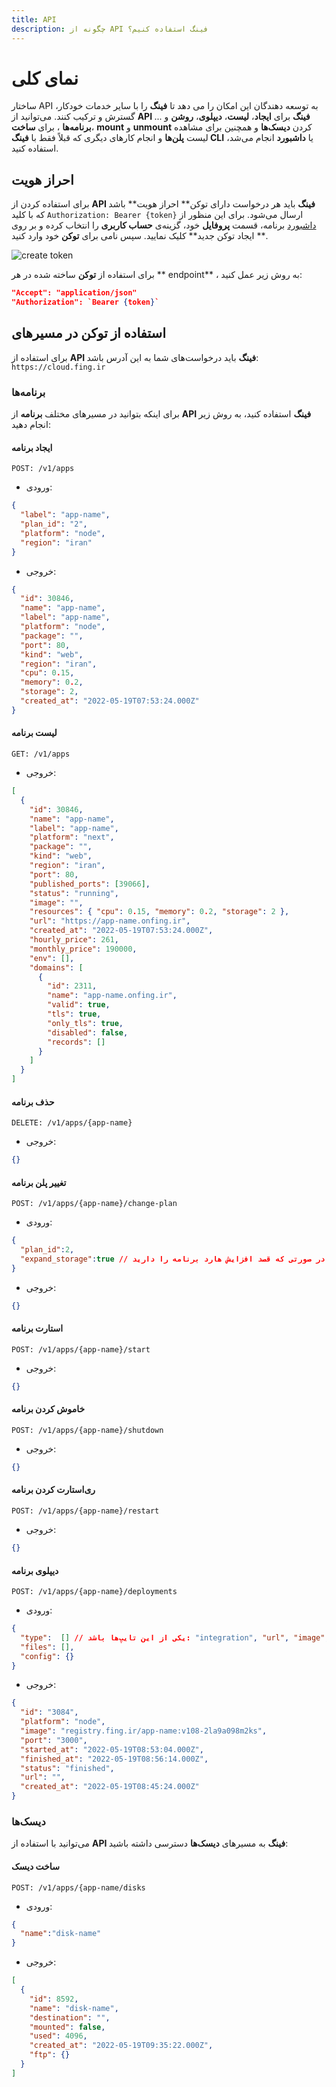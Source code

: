 ```yaml
---
title: API
description: چگونه از API فینگ استفاده کنیم؟
---
```


# نمای کلی

ساختار API به توسعه دهندگان این امکان را می دهد تا **فینگ** را با سایر خدمات خودکار، گسترش و ترکیب کنند. می‌توانید از **API فینگ** برای **ایجاد**، **لیست**، **دیپلوی**، **روشن** و ... **برنامه‌ها** ، برای **ساخت**، **mount** و **unmount** کردن **دیسک‌ها** و همچنین برای مشاهده لیست **پلن‌ها** و انجام کارهای دیگری که قبلاً فقط با **فینگ CLI** یا **داشبورد** انجام می‌شد، استفاده کنید.

## احراز هویت

برای استفاده کردن از **API فینگ** باید هر درخواست دارای توکن** احراز هویت** باشد که با کلید `Authorization: Bearer {token}` ارسال می‌شود. برای این منظور از [داشبورد](https://cloud.fing.ir/account) برنامه، قسمت **پروفایل** خود، گزینه‌ی **حساب کاربری** را انتخاب کرده و بر روی ** ایجاد توکن جدید** کلیک نمایید. سپس نامی برای **توکن** خود وارد کنید.

![create token](/images/create-token.jpg)

برای استفاده از **توکن** ساخته شده در هر ** endpoint** ، به روش زیر عمل کنید:

```json
"Accept": "application/json"
"Authorization": `Bearer {token}`
```

## استفاده از توکن در مسیرهای

برای استفاده از **API فینگ** باید درخواست‌‌های شما به این آدرس باشد:
`https://cloud.fing.ir`

### برنامه‌ها

برای اینکه بتوانید در مسیرهای مختلف **برنامه** از **API فینگ** استفاده کنید، به روش زیر انجام دهید:

#### ایجاد برنامه

```
POST: /v1/apps
```

- ورودی:

```json
{
  "label": "app-name",
  "plan_id": "2",
  "platform": "node",
  "region": "iran"
}
```

- خروجی:

```json
{
  "id": 30846,
  "name": "app-name",
  "label": "app-name",
  "platform": "node",
  "package": "",
  "port": 80,
  "kind": "web",
  "region": "iran",
  "cpu": 0.15,
  "memory": 0.2,
  "storage": 2,
  "created_at": "2022-05-19T07:53:24.000Z"
}
```

#### لیست برنامه

```
GET: /v1/apps
```

- خروجی:

```json
[
  {
    "id": 30846,
    "name": "app-name",
    "label": "app-name",
    "platform": "next",
    "package": "",
    "kind": "web",
    "region": "iran",
    "port": 80,
    "published_ports": [39066],
    "status": "running",
    "image": "",
    "resources": { "cpu": 0.15, "memory": 0.2, "storage": 2 },
    "url": "https://app-name.onfing.ir",
    "created_at": "2022-05-19T07:53:24.000Z",
    "hourly_price": 261,
    "monthly_price": 190000,
    "env": [],
    "domains": [
      {
        "id": 2311,
        "name": "app-name.onfing.ir",
        "valid": true,
        "tls": true,
        "only_tls": true,
        "disabled": false,
        "records": []
      }
    ]
  }
]
```

#### حذف برنامه

```
DELETE: /v1/apps/{app-name}
```

- خروجی:
```json
{}
```

#### تغییر پلن برنامه

```
POST: /v1/apps/{app-name}/change-plan
```

- ورودی:
```json
{
  "plan_id":2,
  "expand_storage":true // در صورتی که قصد افزایش هارد برنامه را دارید
}
```

- خروجی:
```json
{}
```

#### استارت برنامه

```
POST: /v1/apps/{app-name}/start
```

- خروجی:

```json
{}
```

#### خاموش کردن برنامه

```
POST: /v1/apps/{app-name}/shutdown
```

- خروجی:

```json
{}
```

#### ری‌استارت کردن برنامه

```
POST: /v1/apps/{app-name}/restart
```
- خروجی:

```json
{}
```

####

#### دیپلوی برنامه

```
POST: /v1/apps/{app-name}/deployments
```

- ورودی:

```json
{
  "type":  [] // یکی از این تایپ‌‌ها باشد: "integration", "url", "image",
  "files": [],
  "config": {}
}
```

- خروجی:

```json
{
  "id": "3084",
  "platform": "node",
  "image": "registry.fing.ir/app-name:v108-2la9a098m2ks",
  "port": "3000",
  "started_at": "2022-05-19T08:53:04.000Z",
  "finished_at": "2022-05-19T08:56:14.000Z",
  "status": "finished",
  "url": "",
  "created_at": "2022-05-19T08:45:24.000Z"
}
```

### دیسک‌ها

می‌توانید با استفاده از **API فینگ** به مسیرهای **دیسک‌ها** دسترسی داشته باشید:

#### ساخت دیسک‌

```
POST: /v1/apps/{app-name/disks
```

- ورودی:

```json
{
  "name":"disk-name"
}
```

- خروجی:

```json
[
  {
    "id": 8592,
    "name": "disk-name",
    "destination": "",
    "mounted": false,
    "used": 4096,
    "created_at": "2022-05-19T09:35:22.000Z",
    "ftp": {}
  }
]
```